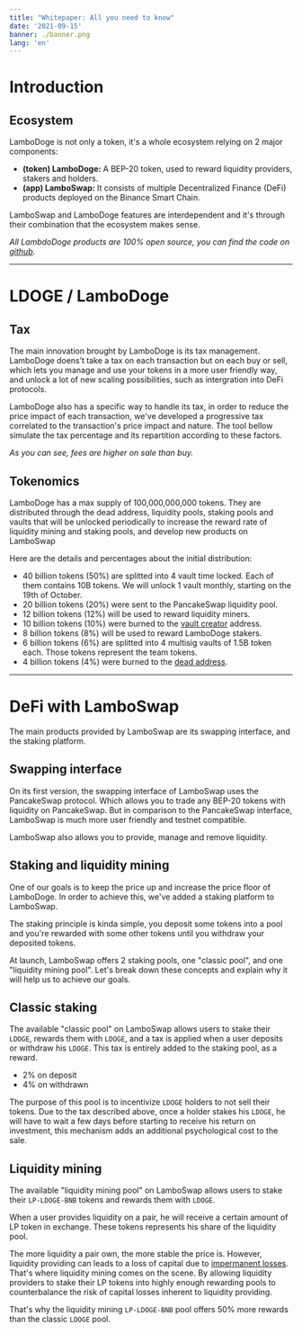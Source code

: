 ```yaml
---
title: "Whitepaper: All you need to know"
date: '2021-09-15'
banner: ./banner.png
lang: 'en'
---
```


# Introduction

## Ecosystem

LamboDoge is not only a token, it's a whole ecosystem relying on 2 major components:

- **(token) LamboDoge:** A BEP-20 token, used to reward liquidity providers, stakers and holders.
- **(app) LamboSwap:** It consists of multiple Decentralized Finance (DeFi) products deployed on the Binance Smart Chain.

LamboSwap and LamboDoge features are interdependent and it's through their combination that the ecosystem makes sense.

*All LambdoDoge products are 100% open source, you can find the code on [github](https://github.com/lamboDoge/).*

---

# LDOGE / LamboDoge

## Tax

The main innovation brought by LamboDoge is its tax management. LamboDoge doens’t take a tax on each transaction but on each buy or sell,
which lets you manage and use your tokens in a more user friendly way, and unlock a lot of new scaling possibilities, such as intergration
into DeFi protocols.

LamboDoge also has a specific way to handle its tax, in order to reduce the price impact of each transaction,
we've developed a progressive tax correlated to the transaction's price impact and nature.
The tool bellow simulate the tax percentage and its repartition according to these factors.

<TaxSimulator/>

*As you can see, fees are higher on sale than buy.*

## Tokenomics

LamboDoge has a max supply of 100,000,000,000 tokens. They are distributed through the dead address, liquidity pools, staking pools and
vaults that will be unlocked periodically to increase the reward rate of liquidity mining and staking pools,
and develop new products on LamboSwap

Here are the details and percentages about the initial distribution:

- 40 billion tokens (50%) are splitted into 4 vault time locked. Each of them contains 10B tokens.
We will unlock 1 vault monthly, starting on the 19th of October.
- 20 billion tokens (20%) were sent to the PancakeSwap liquidity pool.
- 12 billion tokens (12%) will be used to reward liquidity miners.
- 10 billion tokens (10%) were burned to the [vault creator](https://bscscan.com/address/0x08ec88cc52edf0fff9b7672d4c640a915a7021bb) address.
- 8 billion tokens (8%) will be used to reward LamboDoge stakers.
- 6 billion tokens (6%) are splitted into 4 multisig vaults of 1.5B token each. Those tokens represent the team tokens.
- 4 billion tokens (4%) were burned to the [dead address](https://bscscan.com/address/0x000000000000000000000000000000000000dead).

---

# DeFi with LamboSwap

The main products provided by LamboSwap are its swapping interface, and the staking platform.

## Swapping interface

On its first version, the swapping interface of LamboSwap uses the PancakeSwap protocol.
Which allows you to trade any BEP-20 tokens with liquidity on PancakeSwap. But in comparison to the PancakeSwap interface,
LamboSwap is much more user friendly and testnet compatible.

LamboSwap also allows you to provide, manage and remove liquidity.

## Staking and liquidity mining

One of our goals is to keep the price up and increase the price floor of LamboDoge. In order to achieve this,
we've added a staking platform to LamboSwap.

The staking principle is kinda simple, you deposit some tokens into a pool and you're rewarded with some other tokens until
you withdraw your deposited tokens.

At launch, LamboSwap offers 2 staking pools, one "classic pool", and one "liquidity mining pool". Let's break down these concepts and explain
why it will help us to achieve our goals.

## Classic staking

The available "classic pool" on LamboSwap allows users to stake their `LDOGE`, rewards them with `LDOGE`,
and a tax is applied when a user deposits or withdraw his `LDOGE`. This tax is entirely added to the staking pool, as a reward.

- 2% on deposit
- 4% on withdrawn

The purpose of this pool is to incentivize `LDOGE` holders to not sell their tokens. Due to the tax described above,
once a holder stakes his `LDOGE`, he will have to wait a few days before starting to receive his return on investment,
this mechanism adds an additional psychological cost to the sale.

## Liquidity mining

The available "liquidity mining pool" on LamboSwap allows users to stake their `LP-LDOGE-BNB` tokens and rewards them with `LDOGE`.

When a user provides liquidity on a pair, he will receive a certain amount of LP token in exchange. These tokens represents
his share of the liquidity pool.

The more liquidity a pair own, the more stable the price is. However, liquidity providing can leads to a loss of capital due to
[impermanent losses](https://finematics.com/impermanent-loss-explained/). That's where liquidity mining comes on the scene.
By allowing liquidity providers to stake their LP tokens into highly enough rewarding pools to counterbalance the risk of capital losses
inherent to liquidity providing.

That's why the liquidity mining `LP-LDOGE-BNB` pool offers 50% more rewards than the classic `LDOGE` pool.

